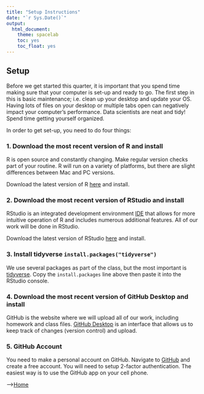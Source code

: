 ```yaml
---
title: "Setup Instructions"
date: "`r Sys.Date()`"
output:
  html_document:
    theme: spacelab
    toc: yes
    toc_float: yes
---
```


## Setup  
Before we get started this quarter, it is important that you spend time making sure that your computer is set-up and ready to go. The first step in this is basic maintenance; i.e. clean up your desktop and update your OS. Having lots of files on your desktop or multiple tabs open can negatively impact your computer's performance. Data scientists are neat and tidy! Spend time getting yourself organized.  

In order to get set-up, you need to do four things:  

### 1. Download the most recent version of R and install
R is open source and constantly changing. Make regular version checks part of your routine. R will run on a variety of platforms, but there are slight differences between Mac and PC versions.  

Download the latest version of R [here](https://ftp.osuosl.org/pub/cran/) and install.  

### 2. Download the most recent version of RStudio and install
RStudio is an integrated development environment [IDE](https://en.wikipedia.org/wiki/Integrated_development_environment) that allows for more intuitive operation of R and includes numerous additional features. All of our work will be done in RStudio.  

Download the latest version of RStudio [here](https://posit.co/products/open-source/rstudio/) and install.  

### 3. Install tidyverse `install.packages("tidyverse")`    
We use several packages as part of the class, but the most important is [tidyverse](https://r4ds.hadley.nz/). Copy the `install.packages` line above then paste it into the RStudio console.  

### 4. Download the most recent version of GitHub Desktop and install  
GitHub is the website where we will upload all of our work, including homework and class files. [GitHub Desktop](https://desktop.github.com/) is an interface that allows us to keep track of changes (version control) and upload.  

### 5. GitHub Account
You need to make a personal account on GitHub. Navigate to [GitHub](http://www.github.com) and create a free account. You will need to setup 2-factor authentication. The easiest way is to use the GitHub app on your cell phone.  

-->[Home](https://jmledford3115.github.io/datascibiol/)  